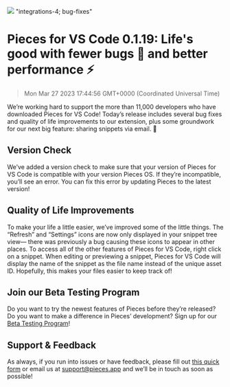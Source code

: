 ![](https://uploads-ssl.webflow.com/6143afec68f555387049efb3/63926024b61492f7c5794b32_VSCode0_1_191_3c7eaad712b91666d18a3a81dd058da9_2000.png)
"integrations-4; bug-fixes"
# Pieces for VS Code 0.1.19: Life's good with fewer bugs 🐛 and better performance ⚡️
> Mon Mar 27 2023 17:44:56 GMT+0000 (Coordinated Universal Time)

We’re working hard to support the more than 11,000 developers who have downloaded Pieces for VS Code! Today’s release includes several bug fixes and quality of life improvements to our extension, plus some groundwork for our next big feature: sharing snippets via email. 👀

## Version Check
We’ve added a version check to make sure that your version of Pieces for VS Code is compatible with your version Pieces OS. If they’re incompatible, you’ll see an error. You can fix this error by updating Pieces to the latest version!

## Quality of Life Improvements
To make your life a little easier, we’ve improved some of the little things.
The “Refresh” and “Settings” icons are now only displayed in your snippet tree view— there was previously a bug causing these icons to appear in other places. To access all of the other features of Pieces for VS Code, right click on a snippet.
When editing or previewing a snippet, Pieces for VS Code will display the name of the snippet as the file name instead of the unique asset ID. Hopefully, this makes your files easier to keep track of!

## Join our Beta Testing Program
Do you want to try the newest features of Pieces before they’re released? Do you want to make a difference in Pieces’ development? Sign up for our <a href="https://getpieces.typeform.com/to/XGGlUqEI" target="_blank" rel="noopener noreferrer">Beta Testing Program</a>!

## Support & Feedback
As always, if you run into issues or have feedback, please fill out <a href="https://getpieces.typeform.com/to/mCjBSIjF" target="_blank" rel="noopener noreferrer">this quick form</a> or email us at <a href="mailto:support@pieces.app" target="_blank" rel="noopener noreferrer">support@pieces.app</a> and we’ll be in touch as soon as possible!
